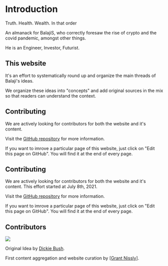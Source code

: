 # Introduction

Truth. Health. Wealth. In that order

An almanack for BalajiS, who correctly foresaw the rise of crypto and the covid pandemic, amongst other things.

He is an Engineer, Investor, Futurist.

## This website

It's an effort to systematically round up and organize the main threads of Balaji's ideas. 

We organize these ideas into "concepts" and add original sources in the mix so that readers can understand the context. 
<br />

## Contributing

We are actively looking for contributors for both the website and it's content. 

Visit the [GitHub repository](https://github.com/OdysLam/balajis-almanack) for more information.

If you want to imrove a particular page of this website, just click on "Edit this page on GitHub". You will find it at the end of every page. 

## Contributing

We are actively looking for contributors for both the website and it's content. This effort started at July 8th, 2021.

Visit the [GitHub repository](https://github.com/OdysLam/balajis-almanack) for more information.

If you want to imrove a particular page of this website, just click on "Edit this page on GitHub". You will find it at the end of every page. 

## Contributors

<a href="https://github.com/odyslam/balajis-almanack/graphs/contributors">
  <img src="https://contrib.rocks/image?repo=odyslam/balajis-almanack" />
</a>


Original Idea by [Dickie Bush](https://twitter.com/dickiebush/status/1412912753052844035). 

First content aggregation and website curation by [[Grant Nissly](https://twitter.com/grant_nissly/status/1409916606214455307)].